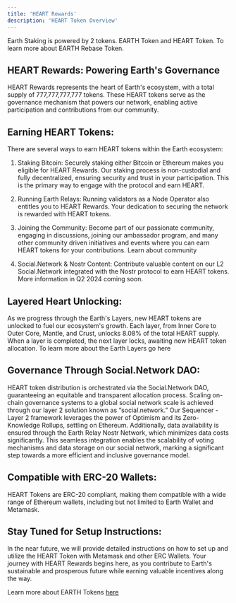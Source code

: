 ```yaml
---
title: 'HEART Rewards'
description: 'HEART Token Overview'
---
```

Earth Staking is powered by 2 tokens. EARTH Token and HEART Token. To learn more about EARTH Rebase Token. 

## HEART Rewards: Powering Earth's Governance

HEART Rewards represents the heart of Earth's ecosystem, with a total supply of 777,777,777,777 tokens. These HEART tokens serve as the governance mechanism that powers our network, enabling active participation and contributions from our community.

## Earning HEART Tokens:
There are several ways to earn HEART tokens within the Earth ecosystem:

1. Staking Bitcoin: Securely staking either Bitcoin or Ethereum makes you eligible for HEART Rewards. Our staking process is non-custodial and fully decentralized, ensuring security and trust in your participation. This is the primary way to engage with the protocol and earn HEART. 


2. Running Earth Relays: Running validators as a Node Operator also entitles you to HEART Rewards. Your dedication to securing the network is rewarded with HEART tokens.  


3. Joining the Community: Become part of our passionate community, engaging in discussions, joining our ambassador program, and many other community driven initiatives and events where you can earn HEART tokens for your contributions. Learn about community


4. Social.Network & Nostr Content: Contribute valuable content on our L2 Social.Network integrated with the Nostr protocol to earn HEART tokens. More information in Q2 2024 coming soon. 



## Layered Heart Unlocking:
As we progress through the Earth's Layers, new HEART tokens are unlocked to fuel our ecosystem's growth. Each layer, from Inner Core to Outer Core, Mantle, and Crust, unlocks 8.08% of the total HEART supply. When a layer is completed, the next layer locks, awaiting new HEART token allocation. To learn more about the Earth Layers go here


## Governance Through Social.Network DAO:

HEART token distribution is orchestrated via the Social.Network DAO, guaranteeing an equitable and transparent allocation process. Scaling on-chain governance systems to a global social network scale is achieved through our layer 2 solution known as “social.network.” Our Sequencer - Layer 2 framework leverages the power of Optimism and its Zero-Knowledge Rollups, settling on Ethereum. Additionally, data availability is ensured through the Earth Relay Nostr Network, which minimizes data costs significantly. This seamless integration enables the scalability of voting mechanisms and data storage on our social network, marking a significant step towards a more efficient and inclusive governance model.

## Compatible with ERC-20 Wallets:
HEART Tokens are ERC-20 compliant, making them compatible with a wide range of Ethereum wallets, including but not limited to Earth Wallet and Metamask.

## Stay Tuned for Setup Instructions:
In the near future, we will provide detailed instructions on how to set up and utilize the HEART Token with Metamask and other ERC Wallets. Your journey with HEART Rewards begins here, as you contribute to Earth's sustainable and prosperous future while earning valuable incentives along the way.

Learn more about EARTH Tokens [here](TOKENS/earth-token)